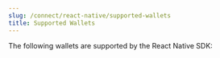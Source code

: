 ```yaml
---
slug: /connect/react-native/supported-wallets
title: Supported Wallets
---
```



The following wallets are supported by the React Native SDK:

<div className="row" style={{ marginBottom: 12, padding: 8, paddingTop: 0 }}>
  <div className="col col--4" style={{ padding: 8 }}>
    <QuickstartCard
      name="Smart Wallet"
      link="/react-native/wallets#smart-wallet"
      image="/assets/wallets/smart-wallet.svg"
      description="Deploy smart contract wallets for your users"
    />
  </div>
  <div className="col col--4" style={{ padding: 8 }}>
    <QuickstartCard
      name="Local Wallet"
      link="/react-native/wallets#local-wallet"
      image="/assets/wallets/local-wallet.svg"
      description="Generate wallets for new users on the fly"
    />
  </div>
  <div className="col col--4" style={{ padding: 8 }}>
    <QuickstartCard
      name="Magic Link"
      link="https://github.com/thirdweb-dev/js/blob/main/packages/react-native/src/evm/wallets/wallets/magic-link.tsx"
      image="/assets/wallets/magic.png"
      description="Connect with email, phone number or social Login"
    />
  </div>
  <div className="col col--4" style={{ padding: 8 }}>
    <QuickstartCard
      name="Paper"
      link="/react-native/wallets#emailphone-number-wallet"
      image="/assets/wallets/paper.svg"
      description="Connect with email"
    />
  </div>
  <div className="col col--4" style={{ padding: 8 }}>
    <QuickstartCard
      name="MetaMask"
      link="/react-native/wallets#metamask-rainbow-and-trust-wallets"
      image="/assets/wallets/metamask.png"
      description="Connect with MetaMask (default)"
    />
  </div>
  <div className="col col--4" style={{ padding: 8 }}>
    <QuickstartCard
      name="Coinbase"
      link="/react-native/wallets#coinbase-wallet"
      image="/assets/wallets/coinbase.png"
      description="Connect with Coinbase Wallet (default)"
    />
  </div>
  <div className="col col--4" style={{ padding: 8 }}>
    <QuickstartCard
      name="Trust"
      link="/react-native/wallets#metamask-rainbow-and-trust-wallets"
      image="/assets/wallets/trust.png"
      description="Connect with Trust Wallet (default)"
    />
  </div>
  <div className="col col--4" style={{ padding: 8 }}>
    <QuickstartCard
      name="WalletConnect"
      link="/react-native/wallets#walletconnect"
      image="/assets/wallets/walletconnect.svg"
      description="Connect with Wallet Connect (default)"
    />
  </div>
  <div className="col col--4" style={{ padding: 8 }}>
    <QuickstartCard
      name="AWS KMS"
      link="/wallet/aws-kms"
      image="/assets/wallets/aws-kms.svg"
      description="Connect with AWS key management service"
    />
  </div>
  <div className="col col--4" style={{ padding: 8 }}>
    <QuickstartCard
      name="AWS Secrets Manager"
      link="/wallet/aws-secrets-manager"
      image="/assets/product/wallet.png"
      description="Connect with AWS Secrets Manager"
    />
  </div>
  <div className="col col--4" style={{ padding: 8 }}>
    <QuickstartCard
      name="Ethers.js"
      link="/wallet/ethers"
      image="/assets/wallets/ethers.png"
      description="Connect any Ethers.js compatible wallet"
    />
  </div>
  <div className="col col--4" style={{ padding: 8 }}>
    <QuickstartCard
      name="Private Key"
      link="/wallet/private-key"
      image="/assets/product/wallet.png"
      description="Connect a wallet directly by a private key"
    />
  </div>
  <div className="col col--4" style={{ padding: 8 }}>
    <QuickstartCard
      name="Zerion"
      link="/wallet/zerion-wallet"
      image="/assets/wallets/zerion.svg"
      description="Connect with Zerion Wallet"
    />
  </div>
  <div className="col col--4" style={{ padding: 8 }}>
    <QuickstartCard
      name="Phantom"
      link="/wallet/phantom"
      image="/assets/wallets/phantom.svg"
      description="Connect with Phantom Wallet"
    />
  </div>
</div>
